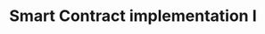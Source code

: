 ---
title: Smart Contract implementation I
description: 
slug: /cso-smart-contract-implementation-part-1
---